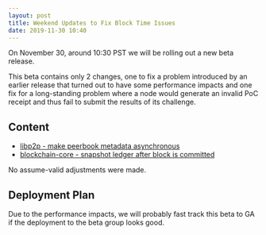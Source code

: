 ```yaml
---
layout: post
title: Weekend Updates to Fix Block Time Issues
date: 2019-11-30 10:40
---
```


On November 30, around 10:30 PST we will be rolling out a new beta release.

<!--truncate-->

This beta contains only 2 changes, one to fix a problem introduced by an earlier release that turned
out to have some performance impacts and one fix for a long-standing problem where a node would
generate an invalid PoC receipt and thus fail to submit the results of its challenge.

## Content

- [libp2p - make peerbook metadata asynchronous](https://github.com/helium/erlang-libp2p/pull/231)
- [blockchain-core - snapshot ledger after block is committed](https://github.com/helium/blockchain-core/pull/300)

No assume-valid adjustments were made.

## Deployment Plan

Due to the performance impacts, we will probably fast track this beta to GA if the deployment to the
beta group looks good.
